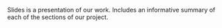 Slides is a presentation of our work. Includes an informative summary of each of the sections of our project.